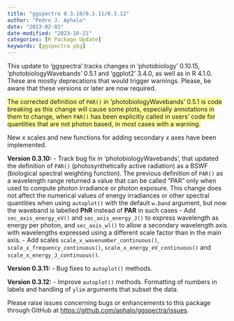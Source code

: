 ```yaml
---
title: "ggspectra 0.3.10/0.3.11/0.3.12"
author: "Pedro J. Aphalo"
date: "2023-02-03"
date-modified: "2023-10-21"
categories: [R Package Update]
keywords: [ggspectra pkg]
---
```


This update to 'ggspectra' tracks changes in 'photobiology' 0.10.15, 'photobiologyWavebands' 0.5.1 and 'ggplot2' 3.4.0, as well as in R 4.1.0. These are mostly deprecations that would trigger warnings. Please, be aware that these versions or later are now required.

[The corrected definition of `PAR()` in 'photobiologyWavebands' 0.5.1 is code breaking as this change will cause some plots, especially annotations in them to change, when `PAR()` has been explicitly called in users' code for quantities that are not photon based, in most cases with a warning.]{style="background-color: #ffff99;"}

New *x* scales and new functions for adding secondary *x* axes have been implemented.

**Version 0.3.10:**
-   Track bug fix in 'photobiologyWavebands', that updated the definition of `PAR()` (photosynthetically active radiation) as a BSWF (biological spectral weighting function). The previous definition of `PAR()` as a wavelength range returned a value that can be called "PAR" only when used to compute photon irradiance or photon exposure. This change does not affect the numerical values of energy irradiances or other spectral quantities when using `autoplot()` with the default `w.band` argument, but now the waveband is labelled **PhR** instead of **PAR** in such cases
-   Add `sec_axis_energy_eV()` and `sec_axis_energy_J()` to express wavelength as energy per photon, and `sec_axis_wl()` to allow a secondary wavelength axis with wavelengths expressed using a different scale factor than in the main axis.
-   Add scales `scale_x_wavenumber_continuous()`, `scale_x_frequency_continuous()`, `scale_x_energy_eV_continuous()` and `scale_x_energy_J_continuous()`.

**Version 0.3.11:**
-  Bug fixes to `autoplot()` methods.

**Version 0.3.12:**
-  Improve `autoplot()` methods. Formatting of numbers in labels and handling
of `ylim` arguments that subset the data.

Please raise issues concerning bugs or enhancements to this package through GitHub at <https://github.com/aphalo/ggspectra/issues>.
